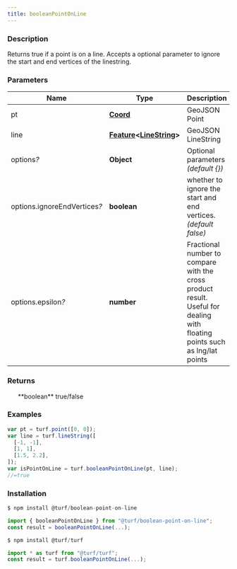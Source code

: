 ```yaml
---
title: booleanPointOnLine
---
```


    
### Description

Returns true if a point is on a line. Accepts a optional parameter to ignore the
start and end vertices of the linestring.

### Parameters

| Name                              | Type                                                                                                                             | Description                                                                                                                |
| --------------------------------- | -------------------------------------------------------------------------------------------------------------------------------- | -------------------------------------------------------------------------------------------------------------------------- |
| pt                                | **[Coord](https://tools.ietf.org/html/rfc7946#section-3.1.1)**                                                                   | GeoJSON Point                                                                                                              |
| line                              | **[Feature](https://tools.ietf.org/html/rfc7946#section-3.2)\<[LineString](https://tools.ietf.org/html/rfc7946#section-3.1.4)>** | GeoJSON LineString                                                                                                         |
| options<i>?</i>                   | **Object**                                                                                                                       | Optional parameters _(default \{})_                                                                                        |
| options.ignoreEndVertices<i>?</i> | **boolean**                                                                                                                      | whether to ignore the start and end vertices. _(default false)_                                                            |
| options.epsilon<i>?</i>           | **number**                                                                                                                       | Fractional number to compare with the cross product result. Useful for dealing with floating points such as lng/lat points |

### Returns

<ul>
  **boolean** true/false

</ul>

### Examples

```javascript
var pt = turf.point([0, 0]);
var line = turf.lineString([
  [-1, -1],
  [1, 1],
  [1.5, 2.2],
]);
var isPointOnLine = turf.booleanPointOnLine(pt, line);
//=true
```

### Installation

```javascript
$ npm install @turf/boolean-point-on-line

import { booleanPointOnLine } from "@turf/boolean-point-on-line";
const result = booleanPointOnLine(...);
```

```javascript
$ npm install @turf/turf

import * as turf from "@turf/turf";
const result = turf.booleanPointOnLine(...);
```
